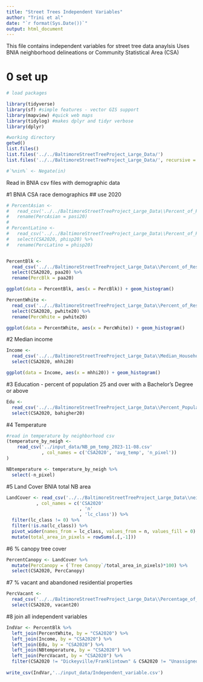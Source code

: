 ```yaml
---
title: "Street Trees Independent Variables"
author: "Trini et al"
date: "`r format(Sys.Date())`"
output: html_document
---
```

This file contains independent variables for street tree data anaylsis 
Uses BNIA neighborhood delineations or Community Statistical Area (CSA)

# 0 set up
```r
# load packages

library(tidyverse)
library(sf) #simple features - vector GIS support
library(mapview) #quick web maps 
library(tidylog) #makes dplyr and tidyr verbose
library(dplyr)

#working directory
getwd()
list.files()
list.files('../../BaltimoreStreetTreeProject_Large_Data/')
list.files('../../BaltimoreStreetTreeProject_Large_Data/', recursive = TRUE)

#`%nin%` <- Negate(in)
```

Read in BNIA csv files with demographic data

#1 BNIA CSA race demographics ## use 2020
```r

# PercentAsian <-  
#   read_csv('../../BaltimoreStreetTreeProject_Large_Data\\Percent_of_Residents_-_Asian_(Non-Hispanic).csv') %>%   select(CSA2020, pasi20) %>% 
#   rename(PercAsian = pasi20)
# 
# PercentLatino <- 
#   read_csv('../../BaltimoreStreetTreeProject_Large_Data\\Percent_of_Residents_-_Hispanic.csv') %>% 
#   select(CSA2020, phisp20) %>% 
#   rename(PercLatino = phisp20)


PercentBlk <- 
  read_csv('../../BaltimoreStreetTreeProject_Large_Data\\Percent_of_Residents_-_Black_African-American_(Non-Hispanic).csv') %>% 
  select(CSA2020, paa20) %>% 
  rename(PercBlk = paa20)

ggplot(data = PercentBlk, aes(x = PercBlk)) + geom_histogram()

PercentWhite <- 
  read_csv('../../BaltimoreStreetTreeProject_Large_Data\\Percent_of_Residents_-_White_Caucasian_(Non-Hispanic).csv') %>% 
  select(CSA2020, pwhite20) %>% 
  rename(PercWhite = pwhite20) 

ggplot(data = PercentWhite, aes(x = PercWhite)) + geom_histogram()
```

#2 Median income
```r
Income <- 
  read_csv('../../BaltimoreStreetTreeProject_Large_Data\\Median_Household_Income.csv') %>% 
  select(CSA2020, mhhi20) 

ggplot(data = Income, aes(x = mhhi20)) + geom_histogram()
```

#3 Education - percent of population 25 and over with a Bachelor's Degree or above
```r
Edu <- 
  read_csv('../../BaltimoreStreetTreeProject_Large_Data\\Percent_Population_(25_Years_and_over)_with_a_Bachelor_s_Degree_or_Above.csv') %>% 
  select(CSA2020, bahigher20) 

```

#4 Temperature
```r
#read in temperature by neighborhood csv 
(temperature_by_neigh <- 
    read_csv('../input_data/NB_pm_temp_2023-11-08.csv' 
             , col_names = c('CSA2020', 'avg_temp', 'n_pixel'))
)

NBtemperature <- temperature_by_neigh %>% 
  select(-n_pixel)
```

#5 Land Cover BNIA total NB area
```r
LandCover <- read_csv('../../BaltimoreStreetTreeProject_Large_Data\\neighs_bnia.csv'
           , col_names = c('CSA2020'
                           , 'n'
                           , 'lc_class')) %>%
  filter(lc_class != 0) %>% 
  filter(!is.na(lc_class)) %>% 
  pivot_wider(names_from = lc_class, values_from = n, values_fill = 0) %>% 
  mutate(total_area_in_pixels = rowSums(.[,-1]))
```

#6 % canopy tree cover
```r
PercentCanopy <- LandCover %>% 
  mutate(PercCanopy = (`Tree Canopy`/total_area_in_pixels)*100) %>% 
  select(CSA2020, PercCanopy)
```

#7 % vacant and abandoned residential properties
```r
PercVacant <- 
  read_csv('../../BaltimoreStreetTreeProject_Large_Data\\Percentage_of_Residential_Properties_that_are_Vacant_and_Abandoned.csv') %>% 
  select(CSA2020, vacant20)
```

#8 join all independent variables 
```r
IndVar <- PercentBlk %>% 
  left_join(PercentWhite, by = "CSA2020") %>%
  left_join(Income, by = "CSA2020") %>%
  left_join(Edu, by = "CSA2020") %>%  
  left_join(NBtemperature, by = "CSA2020") %>% 
  left_join(PercVacant, by = "CSA2020") %>% 
  filter(CSA2020 != "Dickeyville/Franklintown" & CSA2020 != "Unassigned -- Jail")
  
write_csv(IndVar,'../input_data/Independent_variable.csv')  
```



